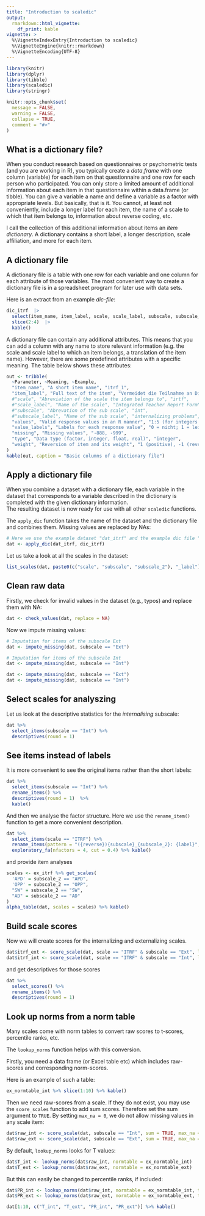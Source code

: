 ```yaml
---
title: "Introduction to scaledic"
output: 
  rmarkdown::html_vignette:
    df_print: kable
vignette: >
  %\VignetteIndexEntry{Introduction to scaledic}
  %\VignetteEngine{knitr::rmarkdown}
  %\VignetteEncoding{UTF-8}
---
```


```r
library(knitr)
library(dplyr)
library(tibble)
library(scaledic)
library(stringr)

knitr::opts_chunk$set(
  message = FALSE,
  warning = FALSE,
  collapse = TRUE,
  comment = "#>"
)
```

## What is a dictionary file?

When you conduct research based on questionnaires or psychometric tests (and you are working in R), you typically create a *data.frame* with one column (variable) for each item on that questionnaire and one row for each person who participated. You can only store a limited amount of additional information about each item in that questionnaire within a data.frame (or tibble). You can give a variable a name and define a variable as a factor with appropriate levels. But basically, that is it. You cannot, at least not conveniently, include a longer label for each item, the name of a scale to which that item belongs to, information about reverse coding, etc.

I call the collection of this additional information about items an *item dictionary*. A dictionary contains a short label, a longer description, scale affiliation, and more for each item.

## A dictionary file

A dictionary file is a table with one row for each variable and one column for each attribute of those variables. The most convenient way to create a dictionary file is in a spreadsheet program for later use with data sets.

Here is an extract from an example *dic-file*:

```r
dic_itrf  |>  
  select(item_name, item_label, scale, scale_label, subscale, subscale_label, values, value_labels, missing, type) |> 
  slice(2:4)  |> 
  kable()
```

A dictionary file can contain any additional attributes. This means that you can add a column with any name to store relevant information (e.g. the scale and scale label to which an item belongs, a translation of the item name). However, there are some predefined attributes with a specific meaning. The table below shows these attributes:

```r
out <- tribble(
  ~Parameter, ~Meaning, ~Example,
  "item_name", "A short item name", "itrf_1",
  "item_label", "Full text of the item", "Vermeidet die Teilnahme an Diskussionen im Unterricht",
  #"scale", "Abreviation of the scale the item belongs to", "irtf",
  #"scale_label", "Name of the scale", "Integrated Teacher Report Form",
  #"subscale", "Abrevation of the sub scale", "int",
  #"subscale_label", "Name of the sub scale", "internalizing problems",
  "values", "Valid response values in an R manner", "1:5 (for integers 1 to 5) 1,2,3 (for integers 1, 2, 3)",
  "value_labels", "Labels for each response value", "0 = nicht; 1 = leicht; 2 = mäßig; 3 = stark",
  "missing", "Missing values", "-888, -999",
  "type", "Data type (factor, integer, float, real)", "integer",
  "weight", "Reversion of item and its weight", "1 (positive), -1 (reverse), 1.5 (positive, weights 1.5 times)",
)
kable(out, caption = "Basic columns of a dictionary file")

```

## Apply a dictionary file

When you combine a dataset with a dictionary file, each variable in the dataset that corresponds to a variable described in the dictionary is completed with the given dictionary information.\
The resulting dataset is now ready for use with all other `scaledic` functions.

The `apply_dic` function takes the name of the dataset and the dictionary file and combines them. Missing values are replaced by NAs:

```r
# Here we use the example dataset "dat_itrf" and the example dic file "dic_itrf"
dat <- apply_dic(dat_itrf, dic_itrf)
```

Let us take a look at all the scales in the dataset:

```r
list_scales(dat, paste0(c("scale", "subscale", "subscale_2"), "_label")) %>% kable()
```

## Clean raw data

Firstly, we check for invalid values in the dataset (e.g., typos) and replace them with NA:

```r
dat <- check_values(dat, replace = NA)
```

Now we impute missing values:

```r
# Imputation for items of the subscale Ext
dat <- impute_missing(dat, subscale == "Ext")

# Imputation for items of the subscale Int
dat <- impute_missing(dat, subscale == "Int")

```

```r
dat <- impute_missing(dat, subscale == "Ext")
dat <- impute_missing(dat, subscale == "Int")
```

## Select scales for analyszing

Let us look at the descriptive statistics for the *internalising* subscale:

```r
dat %>% 
  select_items(subscale == "Int") %>%
  descriptives(round = 1)
```

## See items instead of labels

It is more convenient to see the original items rather than the short labels:

```r
dat %>% 
  select_items(subscale == "Int") %>%
  rename_items() %>%
  descriptives(round = 1)  %>% 
  kable()
```

And then we analyse the factor structure. Here we use the `rename_item()` function to get a more convenient description.

```r
dat %>%
  select_items(scale == "ITRF") %>%
  rename_items(pattern = "({reverse}){subscale}_{subscale_2}: {label}", max_chars = 70) %>%
  exploratory_fa(nfactors = 4, cut = 0.4) %>% kable()
```

and provide item analyses

```r
scales <- ex_itrf %>% get_scales(
  'APD' = subscale_2 == "APD",
  'OPP' = subscale_2 == "OPP",
  "SW" = subscale_2 == "SW",
  "AD" = subscale_2 == "AD"
)
alpha_table(dat, scales = scales) %>% kable()

```

<!--
and even a confirmatory factor analysis with the use of the lavaan package.

```r
model <- lavaan_model(scales, orthogonal = FALSE)
```

```r
cat(model)
```

```r
fit <- lavaan::cfa(model = model, data = dat)
lavaan::summary(fit, fit.measures = TRUE)

```
-->

## Build scale scores

Now we will create scores for the internalizing and externalizing scales.

```r
dat$itrf_ext <- score_scale(dat, scale == "ITRF" & subscale == "Ext", label = "Externalizing")
dat$itrf_int <- score_scale(dat, scale == "ITRF" & subscale == "Int", label = "Internalizing")
```

and get descriptives for those scores

```r
dat %>%
  select_scores() %>%
  rename_items() %>%
  descriptives(round = 1)
```

## Look up norms from a norm table

Many scales come with norm tables to convert raw scores to t-scores, percentile ranks, etc.

The `lookup_norms` function helps with this conversion.

Firstly, you need a data frame (or Excel table etc) which includes raw-scores and corresponding norm-scores.

Here is an example of such a table:

```r
ex_normtable_int %>% slice(1:10) %>% kable()
```

Then we need raw-scores from a scale. If they do not exist, you may use the `score_scales` function to add sum scores. Therefore set the sum argument to `TRUE`. By setting `max_na = 0`, we do not allow missing values in any scale item:

```r
dat$raw_int <- score_scale(dat, subscale == "Int", sum = TRUE, max_na = 0)
dat$raw_ext <- score_scale(dat, subscale == "Ext", sum = TRUE, max_na = 0)
```

By default, `lookup_norms` looks for T values:

```r
dat$T_int <- lookup_norms(dat$raw_int, normtable = ex_normtable_int)
dat$T_ext <- lookup_norms(dat$raw_ext, normtable = ex_normtable_ext)
```

But this can easily be changed to percentile ranks, if included:

```r
dat$PR_int <- lookup_norms(dat$raw_int, normtable = ex_normtable_int, to = "PR")
dat$PR_ext <- lookup_norms(dat$raw_ext, normtable = ex_normtable_ext, to = "PR")
```

```r
dat[1:10, c("T_int", "T_ext", "PR_int", "PR_ext")] %>% kable()
```
